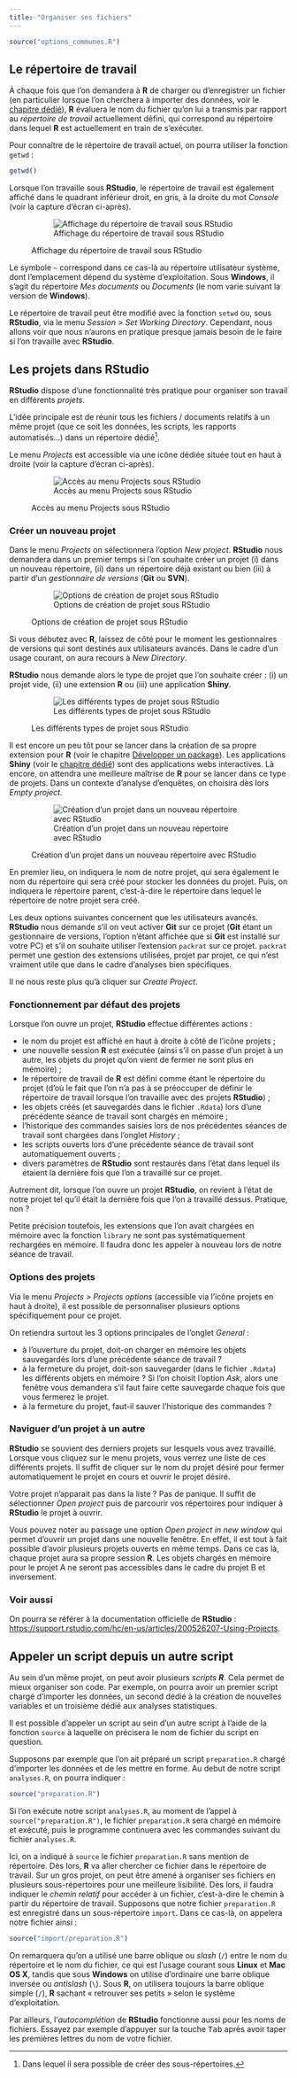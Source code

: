 ```yaml
---
title: "Organiser ses fichiers"
---
```


```r
source("options_communes.R")
```

## Le répertoire de travail

À chaque fois que l'on demandera à **R** de charger ou d'enregistrer un fichier
(en particulier lorsque l'on cherchera à importer des données,
voir le [chapitre dédié](import-de-donnees.html)),
**R** évaluera le nom du fichier qu'on lui a transmis par rapport au 
<dfn>répertoire de travail</dfn> actuellement défini, 
qui correspond au répertoire dans
lequel **R** est actuellement en train de s'exécuter.

Pour connaître de le répertoire de travail actuel, on pourra utiliser la fonction
`getwd`{data-pkg="base"} :

```r
getwd()
```

Lorsque l'on travaille sous **RStudio**, le répertoire de travail est également affiché
dans le quadrant inférieur droit, en gris, à la droite du mot *Console* (voir la 
capture d'écran ci-après).

<figure>
![Affichage du répertoire de travail sous RStudio](images/capture_RStudio_workingdir.png)
<figcaption>Affichage du répertoire de travail sous RStudio</figcaption>
</figure>

Le symbole `~` correspond dans ce cas-là au répertoire utilisateur système, 
dont l'emplacement dépend du système d'exploitation. Sous **Windows**,
il s'agit du répertoire *Mes documents* ou *Documents* (le nom varie suivant
la version de **Windows**).

Le répertoire de travail peut être modifié avec la fonction 
`setwd`{data-pkg="base" data-rdoc="getwd"} ou, sous **RStudio**,
via le menu *Session > Set Working Directory*. Cependant, nous allons voir que
nous n'aurons en pratique presque jamais besoin de le faire si l'on travaille avec
**RStudio**.

## Les projets dans RStudio

**RStudio** dispose d'une fonctionnalité très pratique pour organiser son travail en
différents <dfn date-inedx="projet, RStudio">projets</dfn>.

L'idée principale est de réunir tous les fichiers / documents relatifs à un même projet (que ce soit les données, les scripts, les rapports automatisés...) dans un répertoire dédié^[Dans lequel il sera possible de créer des sous-répertoires.].

Le menu *Projects* est accessible via une icône dédiée située tout en haut à droite
(voir la capture d'écran ci-après).

<figure>
![Accès au menu Projects sous RStudio](images/capture_RStudio_icone_projet.png)
<figcaption>Accès au menu Projects sous RStudio</figcaption>
</figure>

### Créer un nouveau projet

Dans le menu *Projects* on sélectionnera l'option *New project*.
**RStudio** nous demandera dans un premier temps si l'on souhaite
créer un projet (i) dans un nouveau répertoire, (ii) dans un répertoire
déjà existant ou bien (iii) à partir d'un <dfn>gestionnaire de versions</dfn> (**Git** ou **SVN**).

<figure>
![Options de création de projet sous RStudio](images/capture_RStudio_nouveau_projet.png)
<figcaption>Options de création de projet sous RStudio</figcaption>
</figure>

Si vous débutez avec **R**, laissez de côté pour le moment les gestionnaires de versions qui sont destinés aux utilisateurs avancés. Dans le cadre d'un usage courant, on aura recours à *New Directory*.

**RStudio** nous demande alors le type de projet que l'on souhaite créer : (i) un projet 
vide, (ii) une extension **R** ou (iii) une application **Shiny**.

<figure>
![Les différents types de projet sous RStudio](images/capture_RStudio_types_projet.png)
<figcaption>Les différents types de projet sous RStudio</figcaption>
</figure>

Il est encore un peu tôt pour se lancer dans la création de sa propre extension pour **R** (voir le chapitre [Développer un package](developper-un-package.html)). Les applications **Shiny** (voir le [chapitre dédié](shiny-les-interfaces-interactives.html)) sont des applications webs interactives. Là encore, on attendra une meilleure maîtrise de **R** pour se lancer dans ce type de projets. Dans un contexte d'analyse d'enquêtes, on choisira dès lors *Empty project*.

<figure>
![Création d'un projet dans un nouveau répertoire avec RStudio](images/capture_RStudio_create_new_project.png)
<figcaption>Création d'un projet dans un nouveau répertoire avec RStudio</figcaption>
</figure>

En premier lieu, on indiquera le nom de notre projet, qui sera également le nom du répertoire
qui sera créé pour stocker les données du projet. Puis, on indiquera le répertoire parent,
c'est-à-dire le répertoire dans lequel le répertoire de notre projet sera créé.

Les deux options suivantes concernent que les utilisateurs avancés. **RStudio** nous demande s'il on
veut activer **Git** sur ce projet (**Git** étant un gestionnaire de versions, l'option n'étant
affichée que si **Git** est installé sur votre PC) et s'il on
souhaite utiliser l'extension `packrat`{.pkg} sur ce projet.
`packrat`{.pkg} permet une gestion des extensions utilisées,
projet par projet, ce qui n'est vraiment utile que dans le cadre d'analyses bien
spécifiques.

Il ne nous reste plus qu'à cliquer sur *Create Project*.

### Fonctionnement par défaut des projets

Lorsque l'on ouvre un projet, **RStudio** effectue différentes actions :

* le nom du projet est affiché en haut à droite à côté de l'icône projets ;
* une nouvelle session **R** est exécutée (ainsi s'il on passe d'un projet à
  un autre, les objets du projet qu'on vient de fermer ne sont plus en mémoire) ;
* le répertoire de travail de **R** est défini comme étant le répertoire du projet 
  (d'où le fait que l'on n'a pas à se préoccuper de définir le répertoire de travail
  lorsque l'on travaille avec des projets **RStudio**) ;
* les objets créés (et sauvegardés dans le fichier `.Rdata`) lors d'une précédente 
  séance de travail sont chargés en mémoire ;
* l'historique des commandes saisies lors de nos précédentes séances de travail sont 
  chargées dans l'onglet *History* ;
* les scripts ouverts lors d'une précédente séance de travail sont automatiquement ouverts ;
* divers paramètres de **RStudio** sont restaurés dans l'état dans lequel ils étaient la
  dernière fois que l'on a travaillé sur ce projet.
  
Autrement dit, lorsque l'on ouvre un projet **RStudio**, on revient à l'état de notre 
projet tel qu'il était la dernière fois que l'on a travaillé dessus. Pratique, non ?

Petite précision toutefois, les extensions que l'on avait chargées en mémoire avec
la fonction `library`{data-pkg="base"} ne sont pas systématiquement rechargées
en mémoire. Il faudra donc les appeler à nouveau lors de notre séance de travail.

### Options des projets

Via le menu *Projects > Projects options* (accessible via l'icône projets en haut
à droite), il est possible de personnaliser plusieurs options spécifiquement pour
ce projet.

On retiendra surtout les 3 options principales de l'onglet *General* :

* à l'ouverture du projet, doit-on charger en mémoire les objets sauvegardés 
  lors d'une précédente séance de travail ?
* à la fermeture du projet, doit-son sauvegarder (dans le fichier `.Rdata`)
  les différents objets en mémoire ? Si l'on choisit l'option *Ask*, alors
  une fenêtre vous demandera s'il faut faire cette sauvegarde chaque fois que
  vous fermerez le projet.
* à la fermeture du projet, faut-il sauver l'historique des commandes ?

### Naviguer d'un projet à un autre

**RStudio** se souvient des derniers projets sur lesquels vous avez travaillé.
Lorsque vous cliquez sur le menu projets, vous verrez une liste de ces différents
projets. Il suffit de cliquer sur le nom du projet désiré pour fermer automatiquement
le projet en cours et ouvrir le projet désiré.

Votre projet n'apparait pas dans la liste ? Pas de panique. Il suffit de sélectionner
*Open project* puis de parcourir vos répertoires pour indiquer à **RStudio** le projet
à ouvrir.

Vous pouvez noter au passage une option *Open project in new window* qui permet
d'ouvrir un projet dans une nouvelle fenêtre. En effet, il est tout à fait 
possible d'avoir plusieurs projets ouverts en même temps. Dans ce cas là,
chaque projet aura sa propre session **R**. Les objets chargés en mémoire
pour le projet A ne seront pas accessibles dans le cadre du projet B et
inversement.

### Voir aussi

On pourra se référer à la documentation officielle de **RStudio** :
<https://support.rstudio.com/hc/en-us/articles/200526207-Using-Projects>.

## Appeler un script depuis un autre script

Au sein d'un même projet, on peut avoir plusieurs <dfn data-index="script">scripts **R**</dfn>. 
Cela permet de mieux organiser son code. Par exemple, on pourra avoir un premier script
chargé d'importer les données, un second dédié à la création de nouvelles
variables et un troisième dédié aux analyses statistiques.

Il est possible d'appeler un script au sein d'un autre script à l'aide de la
fonction `source`{data-pkg="base"} à laquelle on précisera le nom de fichier
du script en question.

Supposons par exemple que l'on ait préparé un script `preparation.R` chargé d'importer
les données et de les mettre en forme. Au debut de notre script `analyses.R`, on
pourra indiquer :

```r
source("preparation.R")
```

Si l'on exécute notre script `analyses.R`, au moment de l'appel à `source("preparation.R")`,
le fichier `preparation.R` sera chargé en mémoire et exécuté, puis le programme continuera
avec les commandes suivant du fichier `analyses.R`.

Ici, on a indiqué à `source`{data-pkg="base"} le fichier `preparation.R` sans mention
de répertoire. Dès lors, **R** va aller chercher ce fichier dans le répertoire de travail.
Sur un gros projet, on peut être amené à organiser ses fichiers en plusieurs sous-répertoires
pour une meilleure lisibilité. Dès lors, il faudra indiquer le <dfn>chemin relatif</dfn> pour accéder
à un fichier, c'est-à-dire le chemin à partir du répertoire de travail. Supposons que notre
fichier `preparation.R` est enregistré dans un sous-répertoire `import`. Dans ce cas-là,
on appelera notre fichier ainsi :

```r
source("import/preparation.R")
```

<div class="note">
On remarquera qu'on a utilisé une barre oblique ou *slash* (`/`) entre le nom du répertoire et 
le nom du fichier, ce qui est l'usage courant sous **Linux** et **Mac OS X**, tandis que sous
**Windows** on utilise d'ordinaire une barre oblique inversée ou *antislash* (`\`). Sous **R**,
on utilisera toujours la barre oblique simple (`/`), **R** sachant « retrouver ses
petits » selon le système d'exploitation.

Par ailleurs, l'<dfn>autocomplétion</dfn> de **RStudio** fonctionne aussi pour les noms
de fichiers. Essayez par exemple d'appuyer sur la touche <kbd>Tab</kbd> après avoir taper les premières lettres 
du nom de votre fichier.
</div>


